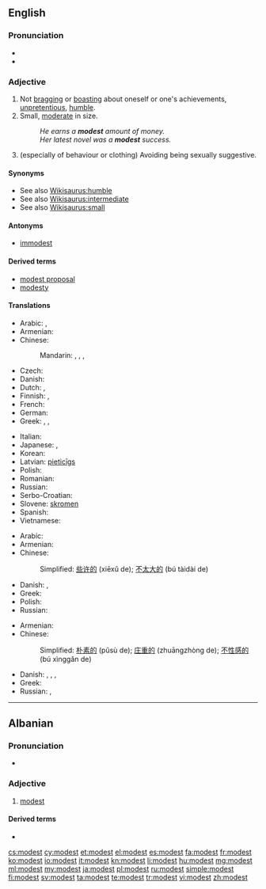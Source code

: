 ==English==

===Pronunciation===
* {{IPA|/ˈmɑdəst/}}
* {{audio|en-us-modest.ogg|Audio (US)}}

===Adjective===
{{en-adj|er|more}}

# Not [[bragging]] or [[boasting]] about oneself or one's achievements,  [[unpretentious]], [[humble]].
# Small, [[moderate]] in size.
#: ''He earns a '''modest''' amount of money.''
#: ''Her latest novel was a '''modest''' success.''
# (especially of behaviour or clothing) Avoiding being sexually suggestive.

====Synonyms====
* See also [[Wikisaurus:humble]]
* See also [[Wikisaurus:intermediate]]
* See also [[Wikisaurus:small]]

====Antonyms====
* [[immodest]]

====Derived terms====
* [[modest proposal]]
* [[modesty]]

====Translations====
{{trans-top|not bragging or boasting about oneself or one's achievements}}
* Arabic: {{t-|ar|حيي|tr=Hattiy}},  {{t-|ar|خجول|tr=khajuul}}
* Armenian: {{t-|hy|համեստ|tr=hamest}}
* Chinese:
*: Mandarin: {{t|cmn|謙虛|sc=Hani}},  {{t|cmn|谦虚|tr=qiānxū|sc=Hani}}, {{t|cmn|謙讓|sc=Hani}}, {{t|cmn|谦让|tr=qiānràng|sc=Hani}}
* Czech: {{t-|cs|skromný|m}}
* Danish: {{t-|da|beskeden}}
* Dutch: {{t+|nl|bescheiden}}, {{t-|nl|ingetogen}}
* Finnish: {{t-|fi|vaatimaton}}, {{t+|fi|nöyrä}}
* French: {{t+|fr|modeste}}
* German: {{t+|de|bescheiden}}
* Greek: {{t+|el|ταπεινός}},  {{t+|el|μετριόφρων|tr=metriófron}},  {{t+|el|σεμνός|tr=semnós}}
{{trans-mid}}
* Italian: {{t+|it|modesto}}
* Japanese: {{qualifier|+ な -na}} {{t-|ja|謙虚|tr=けんきょ, kenkyo}}, {{t-|ja|謙遜した|tr=けんそんした, kenson-shita}}
* Korean: {{t-|ko|겸손한|tr=gyeomsonhan|sc=Kore}}
* Latvian: [[pieticīgs]]
* Polish: {{t+|pl|skromny}}
* Romanian: {{t-|ro|modest}}
* Russian: {{t+|ru|скромный|tr=skrómnyj}}
* Serbo-Croatian: {{t-|sh|skroman|alt=skrȍman}}
* Slovene: [[skromen]]
* Spanish: {{t-|es|modesto}}
* Vietnamese: {{t+|vi|khiêm tốn}}
{{trans-bottom}}

{{trans-top|Small}}
* Arabic: {{t-|ar|متواضع|tr=mutwaaDi`}}
* Armenian: {{t-|hy|համեստ|tr=hamest}}
* Chinese:
*: Simplified: [[些许的]] (xiēxǔ de); [[不太大的]] (bú tàidài de)
{{trans-mid}}
* Danish: {{t-|da|beskeden}},  {{t-|da|moderat}}
* Greek: {{t+|el|ταπεινός|tr=tapinós}}
* Polish: {{t+|pl|skromny|m}}
* Russian: {{t+|ru|скромный|tr=skrómnyj}}
{{trans-bottom}}

{{trans-top|Avoiding being sexually suggestive.}}
* Armenian: {{t-|hy|համեստ|tr=hamest}}
* Chinese:
*: Simplified: [[朴素的]] (pǔsù de); [[庄重的]] (zhuāngzhòng de); [[不性感的]] (bú xìnggǎn de)
{{trans-mid}}
* Danish: {{t-|da|blufærdig}},  {{t-|da|anstændig}},  {{t-|da|sømmelig}},  {{t-|da|ærbar}}
* Greek: {{t+|el|σεμνός|tr=semnós}}
* Russian: {{t+|ru|благопристойный|tr=blagopristójnyj}},  {{t+|ru|скромный|tr=skrómnyj}}
{{trans-bottom}}

----

==Albanian==

===Pronunciation===
* {{IPA|/mɔdɛst/|lang=sq}}

===Adjective===
{{sq-adj}}

# [[#English|modest]]

====Derived terms====
* {{l|sq|modesti}}

[[cs:modest]]
[[cy:modest]]
[[et:modest]]
[[el:modest]]
[[es:modest]]
[[fa:modest]]
[[fr:modest]]
[[ko:modest]]
[[io:modest]]
[[it:modest]]
[[kn:modest]]
[[li:modest]]
[[hu:modest]]
[[mg:modest]]
[[ml:modest]]
[[my:modest]]
[[ja:modest]]
[[pl:modest]]
[[ru:modest]]
[[simple:modest]]
[[fi:modest]]
[[sv:modest]]
[[ta:modest]]
[[te:modest]]
[[tr:modest]]
[[vi:modest]]
[[zh:modest]]